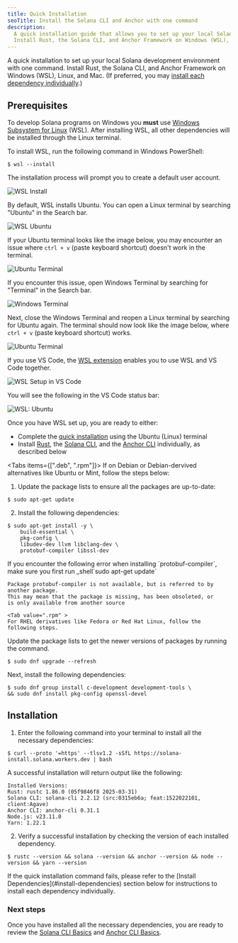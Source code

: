```yaml
---
title: Quick Installation
seoTitle: Install the Solana CLI and Anchor with one command
description:
  A quick installation guide that allows you to set up your local Solana development environment with a single command.
  Install Rust, the Solana CLI, and Anchor Framework on Windows (WSL), Linux, and Mac.
---
```


A quick installation to set up your local Solana development environment with one command.
Install Rust, the Solana CLI, and Anchor Framework on Windows (WSL), Linux, and Mac.
(If preferred, you may [install each dependency individually](/docs/intro/installation/dependencies).)

## Prerequisites

<Accordions>
<Accordion title="Windows">

To develop Solana programs on Windows you **must** use
[Windows Subsystem for Linux](https://learn.microsoft.com/en-us/windows/wsl/install) (WSL).
After installing WSL, all other dependencies will be installed through the Linux terminal.

To install WSL, run the following command in Windows PowerShell:

```terminal
$ wsl --install
```

The installation process will prompt you to create a default user account.

![WSL Install](/assets/docs/intro/installation/wsl-install.png)

By default, WSL installs Ubuntu. You can open a Linux terminal by searching
"Ubuntu" in the Search bar.

![WSL Ubuntu](/assets/docs/intro/installation/wsl-ubuntu-search.png)

If your Ubuntu terminal looks like the image below, you may encounter an issue
where `ctrl + v` (paste keyboard shortcut) doesn't work in the terminal.

![Ubuntu Terminal](/assets/docs/intro/installation/wsl-ubuntu-terminal-1.png)

If you encounter this issue, open Windows Terminal by searching for "Terminal"
in the Search bar.

![Windows Terminal](/assets/docs/intro/installation/wsl-windows-terminal.png)

Next, close the Windows Terminal and reopen a Linux terminal by searching for
Ubuntu again. The terminal should now look like the image below, where
`ctrl + v` (paste keyboard shortcut) works.

![Ubuntu Terminal](/assets/docs/intro/installation/wsl-ubuntu-terminal-2.png)

If you use VS Code, the
[WSL extension](https://code.visualstudio.com/docs/remote/wsl-tutorial) enables
you to use WSL and VS Code together.

![WSL Setup in VS Code](/assets/docs/intro/installation/wsl-vscode.png)

You will see the following in the VS Code status bar:

![WSL: Ubuntu](/assets/docs/intro/installation/wsl-vscode-ubuntu.png)

Once you have WSL set up, you are ready to either:
- Complete the [quick installation](#quick-installation) using the Ubuntu (Linux) terminal
- Install [Rust](#install-rust), the [Solana CLI](#install-the-solana-cli), and the [Anchor CLI](https://github.com/lrobledo/solana-com) individually, as described below

</Accordion>
<Accordion title="Linux">

<Tabs items={[".deb", ".rpm"]}>
<Tab value=".deb" >
If on Debian or Debian-dervived alternatives like Ubuntu or Mint, follow the steps below:

1. Update the package lists to ensure all the packages are up-to-date:

```terminal
$ sudo apt-get update
```

2. Install the following dependencies:

```terminal
$ sudo apt-get install -y \
    build-essential \
    pkg-config \
    libudev-dev llvm libclang-dev \
    protobuf-compiler libssl-dev
```

<Callout>
If you encounter the following error when installing `protobuf-compiler`, make
sure you first run _shell`sudo apt-get update`

```
Package protobuf-compiler is not available, but is referred to by another package.
This may mean that the package is missing, has been obsoleted, or
is only available from another source
```
</Callout>



  </Tab>

    <Tab value=".rpm" >
    For RHEL derivatives like Fedora or Red Hat Linux, follow the following steps.

Update the package lists to get the newer versions of packages by running the
command.

```terminal
$ sudo dnf upgrade --refresh
```

Next, install the following dependencies:

```terminal
$ sudo dnf group install c-development development-tools \
&& sudo dnf install pkg-config openssl-devel
```

  </Tab>
</Tabs>

</Accordion>
</Accordions>

## Installation

1. Enter the following command into your terminal to install all the necessary dependencies:

```terminal
$ curl --proto '=https' --tlsv1.2 -sSfL https://solana-install.solana.workers.dev | bash
```

A successful installation will return output like the following:

```
Installed Versions:
Rust: rustc 1.86.0 (05f9846f8 2025-03-31)
Solana CLI: solana-cli 2.2.12 (src:0315eb6a; feat:1522022101, client:Agave)
Anchor CLI: anchor-cli 0.31.1
Node.js: v23.11.0
Yarn: 1.22.1
```

2. Verify a successful installation by checking the version of each installed dependency.

```terminal
$ rustc --version && solana --version && anchor --version && node --version && yarn --version
```

<Callout>
If the quick installation command fails, please refer to the
[Install Dependencies](#install-dependencies) section below for instructions to
install each dependency individually.
</Callout>

### Next steps

Once you have installed all the necessary dependencies, you are ready to review the [Solana CLI Basics](/docs/intro/installation/solana-cli-basics) and [Anchor CLI Basics](/docs/intro/installation/anchor-cli-basics).
